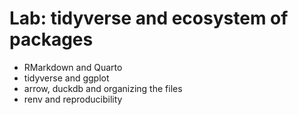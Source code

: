 # Lab: tidyverse and ecosystem of packages

- RMarkdown and Quarto
- tidyverse and ggplot
- arrow, duckdb and organizing the files
- renv and reproducibility